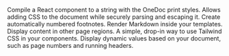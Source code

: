 <CardGroup><Card title="compile" icon="code" href="components/compile">
    Compile a React component to a string with the OneDoc print styles.
  </Card><Card title="CSS" icon="css3-alt" href="components/css">
    Allows adding CSS to the document while securely parsing and escaping it.
  </Card><Card title="Footnote" icon="info" href="components/footnote">
    Create automatically numbered footnotes.
  </Card><Card title="Markdown" icon="markdown" href="components/markdown">
    Render Markdown inside your templates.
  </Card><Card title="Shell" icon="border-all" href="components/shell">
    Display content in other page regions.
  </Card><Card title="Tailwind" icon="wind" href="components/tailwind">
    A simple, drop-in way to use Tailwind CSS in your components.
  </Card><Card title="Variables" icon="subscript" href="components/variables">
    Display dynamic values based on your document, such as page numbers and running headers.
  </Card></CardGroup>